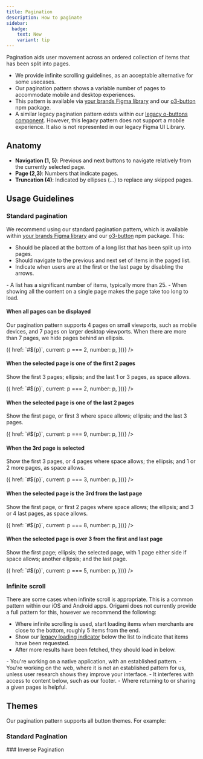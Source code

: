 ```yaml
---
title: Pagination
description: How to paginate
sidebar:
  badge:
    text: New
    variant: tip
---
```



Pagination aids user movement across an ordered collection of items that has been split into pages.

- We provide infinite scrolling guidelines, as an acceptable alternative for some usecases.
- Our pagination pattern shows a variable number of pages to accommodate mobile and desktop experiences.
- This pattern is available via [your brands Figma library](https://www.figma.com/files/938480807921629744/team/1237702133754424766) and our [o3-button](https://origami-for-everyone.ft.com/guides/icons/npmjs.com/package/@financial-times/o3-button/) npm package.
- A similar legacy pagination pattern exists within our [legacy o-buttons component](https://o2.origami.ft.com/?path=/story/o2-core_components-o-buttons--pagination). However, this legacy pattern does not support a mobile experience. It also is not represented in our legacy Figma UI Library.

## Anatomy

<PaginationAnatomy />

- **Navigation (1, 5)**: Previous and next buttons to navigate relatively from the currently selected page.
- **Page (2,3)**: Numbers that indicate pages.
- **Truncation (4)**: Indicated by ellipses (…) to replace any skipped pages.

## Usage Guidelines

### Standard pagination

We recommend using our standard pagination pattern, which is available within [your brands Figma library](https://www.figma.com/files/938480807921629744/team/1237702133754424766) and our [o3-button](https://origami-for-everyone.ft.com/guides/icons/npmjs.com/package/@financial-times/o3-button/) npm package. This:

- Should be placed at the bottom of a long list that has been split up into pages.
- Should navigate to the previous and next set of items in the paged list.
- Indicate when users are at the first or the last page by disabling the arrows.

<Example title="Choose pagination when" do={true}>
	- A list has a significant number of items, typically more than 25. - When
	showing all the content on a single page makes the page take too long to load.
</Example>

#### When all pages can be displayed

Our pagination pattern supports 4 pages on small viewports, such as mobile devices, and 7 pages on larger desktop viewports. When there are more than 7 pages, we hide pages behind an ellipsis.

<Example>
	<ButtonPagination
		previousPager={{label: 'previous', href: '#previous'}}
		nextPager={{label: 'next', href: '#next'}}
		pages={[1, 2, 3, 4, 5, 6, 7].map(p => ({
			href: `#${p}`,
			current: p === 2,
			number: p,
		}))}
	/>
</Example>

#### When the selected page is one of the first 2 pages

Show the first 3 pages; ellipsis; and the last 1 or 3 pages, as space allows.

<Example>
	<ButtonPagination
		previousPager={{label: 'previous', href: '#previous'}}
		nextPager={{label: 'next', href: '#next'}}
		pages={[1, 2, 3, 4, 5, 6, 7, 8, 9, 10].map(p => ({
			href: `#${p}`,
			current: p === 2,
			number: p,
		}))}
	/>
</Example>

#### When the selected page is one of the last 2 pages

Show the first page, or first 3 where space allows; ellipsis; and the last 3 pages.

<Example>
	<ButtonPagination
		previousPager={{label: 'previous', href: '#previous'}}
		nextPager={{label: 'next', href: '#next'}}
		pages={[1, 2, 3, 4, 5, 6, 7, 8, 9, 10].map(p => ({
			href: `#${p}`,
			current: p === 9,
			number: p,
		}))}
	/>
</Example>

#### When the 3rd page is selected

Show the first 3 pages, or 4 pages where space allows; the ellipsis; and 1 or 2 more pages, as space allows.

<Example>
	<ButtonPagination
		previousPager={{label: 'previous', href: '#previous'}}
		nextPager={{label: 'next', href: '#next'}}
		pages={[1, 2, 3, 4, 5, 6, 7, 8, 9, 10].map(p => ({
			href: `#${p}`,
			current: p === 3,
			number: p,
		}))}
	/>
</Example>

#### When the selected page is the 3rd from the last page

Show the first page, or first 2 pages where space allows; the ellipsis; and 3 or 4 last pages, as space allows.

<Example>
	<ButtonPagination
		previousPager={{label: 'previous', href: '#previous'}}
		nextPager={{label: 'next', href: '#next'}}
		pages={[1, 2, 3, 4, 5, 6, 7, 8, 9, 10].map(p => ({
			href: `#${p}`,
			current: p === 8,
			number: p,
		}))}
	/>
</Example>

#### When the selected page is over 3 from the first and last page

Show the first page; ellipsis; the selected page, with 1 page either side if space allows; another ellipsis; and the last page.

<Example>
	<ButtonPagination
		previousPager={{label: 'previous', href: '#previous'}}
		nextPager={{label: 'next', href: '#next'}}
		pages={[1, 2, 3, 4, 5, 6, 7, 8, 9, 10].map(p => ({
			href: `#${p}`,
			current: p === 5,
			number: p,
		}))}
	/>
</Example>

### Infinite scroll

There are some cases when infinite scroll is appropriate. This is a common pattern within our iOS and Android apps. Origami does not currently provide a full pattern for this, however we recommend the following:

- Where infinite scrolling is used, start loading items when merchants are close to the bottom, roughly 5 items from the end.
- Show our [legacy loading indicator](https://registry.origami.ft.com/components/o-loading@5.2.2) below the list to indicate that items have been requested.
- After more results have been fetched, they should load in below.

<Example title="Choose infinite scroll when" do={true}>
	- You're working on a native application, with an established pattern.
</Example>

<Example title="Avoid infinite scroll when" do={false}>
	- You're working on the web, where it is not an established pattern for us,
	unless user research shows they improve your interface. - It interferes with
	access to content below, such as our footer. - Where returning to or sharing a
	given pages is helpful.
</Example>

## Themes

Our pagination pattern supports all button themes. For example:

### Standard Pagination

<Preview theme="standard" />
### Inverse Pagination

<div data-o3-theme="inverse">
	<Preview theme="inverse" />
</div>

